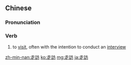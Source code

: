 {{also|走访}}
==Chinese==
{{zh-forms|s=走访}}

===Pronunciation===
{{zh-pron
|m=zǒufǎng
|c=zau2 fong2
|mn=qz,tw,xm,zz:cháu-hóng
|cat=v
}}

===Verb===
{{zh-verb}}

# to [[visit]], often with the intention to conduct an [[interview]]

[[zh-min-nan:走訪]]
[[ko:走訪]]
[[mg:走訪]]
[[ja:走訪]]